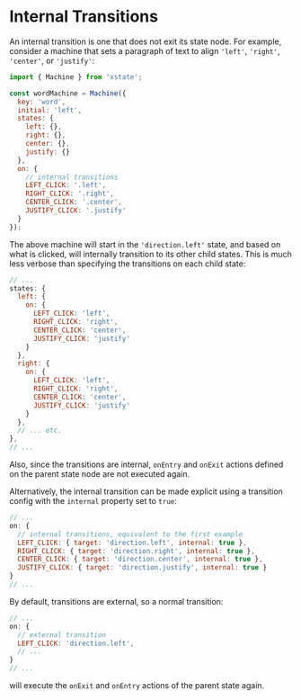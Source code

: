 # Internal Transitions

An internal transition is one that does not exit its state node. For example, consider a machine that sets a paragraph of text to align `'left'`, `'right'`, `'center'`, or `'justify'`:

```js
import { Machine } from 'xstate';

const wordMachine = Machine({
  key: 'word',
  initial: 'left',
  states: {
    left: {},
    right: {},
    center: {},
    justify: {}
  },
  on: {
    // internal transitions
    LEFT_CLICK: '.left',
    RIGHT_CLICK: '.right',
    CENTER_CLICK: '.center',
    JUSTIFY_CLICK: '.justify'
  }
});
```

The above machine will start in the `'direction.left'` state, and based on what is clicked, will internally transition to its other child states. This is much less verbose than specifying the transitions on each child state:

```js
// ...
states: {
  left: {
    on: {
      LEFT_CLICK: 'left',
      RIGHT_CLICK: 'right',
      CENTER_CLICK: 'center',
      JUSTIFY_CLICK: 'justify'
    }
  },
  right: {
    on: {
      LEFT_CLICK: 'left',
      RIGHT_CLICK: 'right',
      CENTER_CLICK: 'center',
      JUSTIFY_CLICK: 'justify'
    }
  },
  // ... etc.
},
// ...
```

Also, since the transitions are internal, `onEntry` and `onExit` actions defined on the parent state node are not executed again.

Alternatively, the internal transition can be made explicit using a transition config with the `internal` property set to `true`:

```js
// ...
on: {
  // internal transitions, equivalent to the first example
  LEFT_CLICK: { target: 'direction.left', internal: true },
  RIGHT_CLICK: { target: 'direction.right', internal: true },
  CENTER_CLICK: { target: 'direction.center', internal: true },
  JUSTIFY_CLICK: { target: 'direction.justify', internal: true }
}
// ...
```

By default, transitions are external, so a normal transition:

```js
// ...
on: {
  // external transition
  LEFT_CLICK: 'direction.left',
  // ...
}
// ...
```

will execute the `onExit` and `onEntry` actions of the parent state again.
